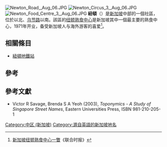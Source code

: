 [[File:Newton_Road,_Aug_06.JPG|thumb]]
[[File:Newton_Circus_3,_Aug_06.JPG|thumb]]
[[File:Newton_Food_Centre_3,_Aug_06.JPG|thumb]]
'''紐頓'''（{{lang-en|'''Newton'''}}）是[[新加坡|新加坡]]中部的一個社區，位於{{link-en|武吉知马路|Bukit Timah Road}}以北、[[乌节路|乌节路]]以南。該區的[[纽顿熟食中心|纽顿熟食中心]]是新加坡其中一個最主要的熟食中心，1971年开业，备受新加坡人与海外游客的喜爱<ref>[http://shszx.eastday.com/node2/node4810/node4851/dcsj/u1ai64891.html 新加坡纽顿熟食中心一瞥]《联合时报》</ref>。

==相關條目==
* [[紐頓地鐵站|紐頓地鐵站]]

==參考==
{{reflist}}

==參考文獻==
* Victor R Savage, Brenda S A Yeoh (2003), ''Toponymics - A Study of Singapore Street Names'', Eastern Universities Press, ISBN 981-210-205-1

{{新加坡行政区划}}
[[Category:中区_(新加坡)|Category:中区 (新加坡)]]
[[Category:源自英語的新加坡地名|Category:源自英語的新加坡地名]]